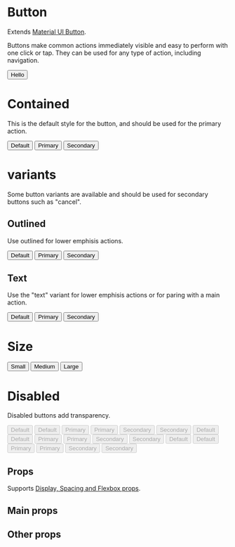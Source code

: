 
<Meta title="components|Button" component={Button} />

# Button

Extends [Material UI Button](https://material-ui.com/components/buttons/).

Buttons make common actions immediately visible and easy to perform with one click or tap. They can be used for any type of action, including navigation.

<Preview>
  <Story name="default">
    <Button margin={2}>Hello</Button>
  </Story>
</Preview>

# Contained

This is the default style for the button, and should be used for the primary action.

<Preview>
  <Story name="simple">
    <Button>Default</Button>
  </Story>
  <Story name="primary">
    <Button color="primary">Primary</Button>
  </Story>
  <Story name="secondary">
    <Button color="secondary">Secondary</Button>
  </Story>
</Preview>

# variants

Some button variants are available and should be used for secondary buttons such as "cancel".

## Outlined

Use outlined for lower emphisis actions.

<Preview>
  <Story name="outlined default">
    <Button variant="outlined">Default</Button>
  </Story>
  <Story name="outlined primary">
    <Button variant="outlined" color="primary">
      Primary
    </Button>
  </Story>
  <Story name="outlined secondary">
    <Button variant="outlined" color="secondary">
      Secondary
    </Button>
  </Story>
</Preview>

## Text

Use the "text" variant for lower emphisis actions or for paring with a main action.

<Preview>
  <Story name="text default">
    <Button variant="text">Default</Button>
  </Story>
  <Story name="text primary">
    <Button variant="text" color="primary">
      Primary
    </Button>
  </Story>
  <Story name="text secondary">
    <Button variant="text" color="secondary">
      Secondary
    </Button>
  </Story>
</Preview>

# Size

<Preview>
  <Story name="small">
    <Button size="small" color="primary">
      Small
    </Button>
  </Story>
  <Story name="medium">
    <Button size="medium" color="primary">
      Medium
    </Button>
  </Story>
  <Story name="large">
    <Button size="large" color="primary">
      Large
    </Button>
  </Story>
</Preview>

# Disabled

Disabled buttons add transparency.

<Preview>
  <Story name="disabled default">
    <Box>
      <Button m={1} disabled={false} color="default">
        Default
      </Button>
      <Button m={1} disabled={true} color="default">
        Default
      </Button>
    </Box>
  </Story>
  <Story name="disabled primary">
    <Box>
      <Button m={1} disabled={false} color="primary">
        Primary
      </Button>
      <Button m={1} disabled={true} color="primary">
        Primary
      </Button>
    </Box>
  </Story>
  <Story name="disabled secondary">
    <Box>
      <Button m={1} disabled={false} color="secondary">
        Secondary
      </Button>
      <Button m={1} disabled={true} color="secondary">
        Secondary
      </Button>
    </Box>
  </Story>
  <Story name="disabled default outlined">
    <Box>
      <Button m={1} disabled={false} variant="outlined" color="default">
        Default
      </Button>
      <Button m={1} disabled={true} variant="outlined" color="default">
        Default
      </Button>
    </Box>
  </Story>
  <Story name="disabled primary outlined">
    <Box>
      <Button m={1} disabled={false} variant="outlined" color="primary">
        Primary
      </Button>
      <Button m={1} disabled={true} variant="outlined" color="primary">
        Primary
      </Button>
    </Box>
  </Story>
  <Story name="disabled secondary outlined">
    <Box>
      <Button m={1} disabled={false} variant="outlined" color="secondary">
        Secondary
      </Button>
      <Button m={1} disabled={true} variant="outlined" color="secondary">
        Secondary
      </Button>
    </Box>
  </Story>
  <Story name="disabled default text">
    <Box>
      <Button m={1} disabled={false} variant="text" color="default">
        Default
      </Button>
      <Button m={1} disabled={true} variant="text" color="default">
        Default
      </Button>
    </Box>
  </Story>
  <Story name="disabled primary text">
    <Box>
      <Button m={1} disabled={false} variant="text" color="primary">
        Primary
      </Button>
      <Button m={1} disabled={true} variant="text" color="primary">
        Primary
      </Button>
    </Box>
  </Story>
  <Story name="disabled secondary text">
    <Box>
      <Button m={1} disabled={false} variant="text" color="secondary">
        Secondary
      </Button>
      <Button m={1} disabled={true} variant="text" color="secondary">
        Secondary
      </Button>
    </Box>
  </Story>
</Preview>

## Props

Supports [Display, Spacing and Flexbox props](/?path=/docs/design-system-positioning--page).

## Main props

<Props of={BaseButtonDocs} />

## Other props

<Props of={RestButtonDocs} />
